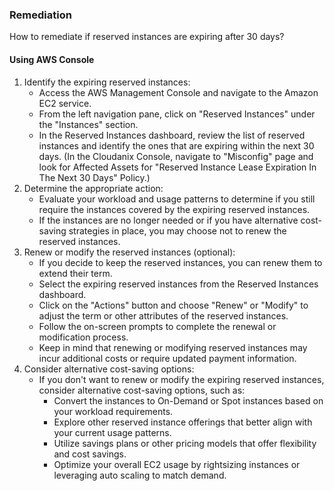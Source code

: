 ### Remediation

How to remediate if reserved instances are expiring after 30 days?

#### Using AWS Console

1. Identify the expiring reserved instances:
   - Access the AWS Management Console and navigate to the Amazon EC2 service.
   - From the left navigation pane, click on "Reserved Instances" under the "Instances" section.
   - In the Reserved Instances dashboard, review the list of reserved instances and identify the ones that are expiring within the next 30 days.
     (In the Cloudanix Console, navigate to "Misconfig" page and look for Affected Assets for "Reserved Instance Lease Expiration In The Next 30 Days" Policy.)
2. Determine the appropriate action:
   - Evaluate your workload and usage patterns to determine if you still require the instances covered by the expiring reserved instances.
   - If the instances are no longer needed or if you have alternative cost-saving strategies in place, you may choose not to renew the reserved instances.
3. Renew or modify the reserved instances (optional):
   - If you decide to keep the reserved instances, you can renew them to extend their term.
   - Select the expiring reserved instances from the Reserved Instances dashboard.
   - Click on the "Actions" button and choose "Renew" or "Modify" to adjust the term or other attributes of the reserved instances.
   - Follow the on-screen prompts to complete the renewal or modification process.
   - Keep in mind that renewing or modifying reserved instances may incur additional costs or require updated payment information.
4. Consider alternative cost-saving options:
   - If you don't want to renew or modify the expiring reserved instances, consider alternative cost-saving options, such as:
     - Convert the instances to On-Demand or Spot instances based on your workload requirements.
     - Explore other reserved instance offerings that better align with your current usage patterns.
     - Utilize savings plans or other pricing models that offer flexibility and cost savings.
     - Optimize your overall EC2 usage by rightsizing instances or leveraging auto scaling to match demand.

